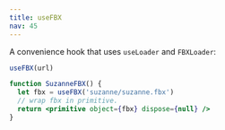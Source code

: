```yaml
---
title: useFBX
nav: 45
---
```


A convenience hook that uses `useLoader` and `FBXLoader`:

```jsx
useFBX(url)

function SuzanneFBX() {
  let fbx = useFBX('suzanne/suzanne.fbx')
  // wrap fbx in primitive.
  return <primitive object={fbx} dispose={null} />
}
```

<StoryBook lib="drei" id="loaders-fbx" />
